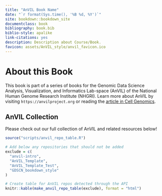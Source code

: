 ```yaml
---
title: "AnVIL Book Name"
date: "`r format(Sys.time(), '%B %d, %Y')`"
site: bookdown::bookdown_site
documentclass: book
bibliography: book.bib
biblio-style: apalike
link-citations: yes
description: Description about Course/Book.
favicon: assets/AnVIL_style/anvil_favicon.ico
---
```



# About this Book {-}

This book is part of a series of books for the Genomic Data Science Analysis, Visualization, and Informatics Lab-space (AnVIL) of the National Human Genome Research Institute (NHGRI). Learn more about AnVIL by visiting `https://anvilproject.org` or reading the [article in Cell Genomics](https://www.sciencedirect.com/science/article/pii/S2666979X21001063).

<!-- ## Skills Level {-} -->

<!-- ::: {.notice} -->
<!-- _Genetics_   -->
<!-- **Novice**: no genetics knowledge needed -->

<!-- _Programming skills_   -->
<!-- **Novice**: no programming experience needed -->
<!-- ::: -->

<!-- ## Learning Objectives {-} -->

<!-- Learning objectives for this activity come from the [Genetics Core Competencies](https://genetics-gsa.org/education/genetics-learning-framework/): -->

<!-- - Objective 1 -->
<!-- - Objective 2 -->
<!-- - Objective 3 -->

## AnVIL Collection {-}

Please check out our full collection of AnVIL and related resources below!

```r
source("scripts/anvil_repo_table.R")

# Add below any repositories that should not be added
exclude = c(
  "anvil-intro",
  "AnVIL_Template",
  "AnVIL_Template_Test",
  "GDSCN_bookdown_style"
)

# Create table for AnVIL repos detected through the API
knitr::kable(make_anvil_repo_table(exclude), format = "html")
```
